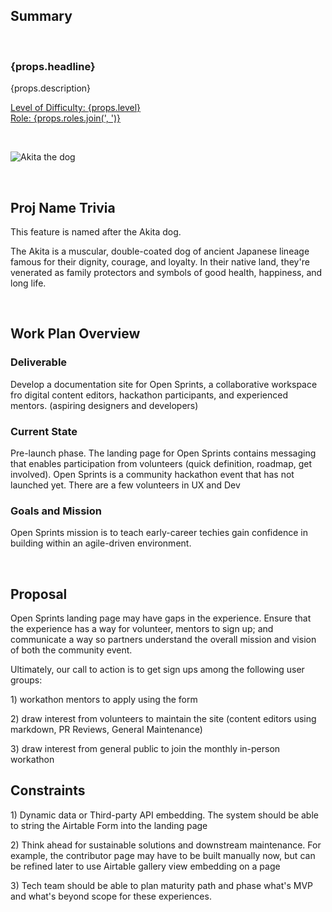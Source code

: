 ## Summary

<br />

<h3>{props.headline}</h3>
<p>{props.description}</p>

<p>
  <u>
    Level of Difficulty: <span>{props.level}</span>
    <br />
    Role: <span>{props.roles.join(', ')}</span>
  </u>
</p>

<br />

<p align="center">

![Akita the dog](./assets/akita.jpeg)

</p>

<br />

## Proj Name Trivia

This feature is named after the Akita dog.

The Akita is a muscular, double-coated dog of ancient Japanese lineage famous for
their dignity, courage, and loyalty. In their native land, they're venerated as family
protectors and symbols of good health, happiness, and long life.

<br />

## Work Plan Overview

### Deliverable
Develop a documentation site for Open Sprints, a collaborative workspace fro digital content editors, hackathon participants, and experienced mentors. (aspiring designers and developers)

### Current State
Pre-launch phase. The landing page for Open Sprints contains messaging that enables participation from volunteers (quick definition, roadmap, get involved). Open Sprints is a community hackathon event that has not launched yet. There are a few volunteers in UX and Dev

### Goals and Mission
Open Sprints mission is to teach early-career techies gain confidence in building within an agile-driven environment. 

<br />

## Proposal
Open Sprints landing page may have gaps in the experience. Ensure that the experience has a way for volunteer, mentors to sign up; and communicate a way so partners understand the overall mission and vision of both the community event.

Ultimately, our call to action is to get sign ups among the following user groups:
<p> 1) workathon mentors to apply using the form</p>
<p> 2) draw interest from volunteers to maintain the site (content editors using markdown, PR Reviews, General Maintenance) </p>
<p> 3) draw interest from general public to join the monthly in-person workathon</p>

## Constraints 
<p> 1) Dynamic data or Third-party API embedding. The system should be able to string the Airtable Form into the landing page </p>
<p> 2) Think ahead for sustainable solutions and downstream maintenance. For example, the contributor page may have to be built manually now, but can be refined later to use Airtable gallery view embedding on a page </p>
<p> 3) Tech team should be able to plan maturity path and phase what's MVP and what's beyond scope for these experiences. </p>
